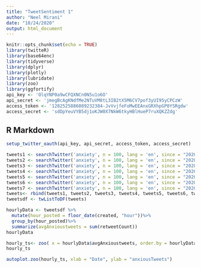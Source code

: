 ```yaml
---
title: "TweetSentiment 1"
author: "Neel Mirani"
date: "10/24/2020"
output: html_document
---
```


```r
knitr::opts_chunk$set(echo = TRUE)
library(twitteR)
library(base64enc)
library(tidyverse)
library(dplyr)
library(plotly)
library(lubridate)
library(zoo)
library(ggfortify)
api_key <- 'OlqYNP0a9wCFQXNCn0N5u1o6O'
api_secret <- 'jmegBcAgKNdfMe2NTuVM8tL3IB2tX5M6CV7pof3yUI95yCPCzW'
access_token <- '1282525886089232384-JvVvjfeFoMwEEAnxGRXhpGP0YSRgdw'
access_secret <- 'sdDpYeuVYB5dj1oKJW0X7NkW6tkyHBlHueP7ruXQKZZdg'
```

## R Markdown
```r
setup_twitter_oauth(api_key, api_secret, access_token, access_secret)
```

```r
tweets1 <- searchTwitter('anxiety', n = 100, lang = 'en', since = "2020-10-17", until = "2020-10-18", resultType = 'popular')
tweets2 <- searchTwitter('anxiety', n = 100, lang = 'en', since = "2020-10-18", until = "2020-10-19", resultType = 'popular')
tweets3 <- searchTwitter('anxiety', n = 100, lang = 'en', since = "2020-10-19", until = "2020-10-20", resultType = 'popular')
tweets4 <- searchTwitter('anxiety', n = 100, lang = 'en', since = "2020-10-20", until = "2020-10-21", resultType = 'popular')
tweets5 <- searchTwitter('anxiety', n = 100, lang = 'en', since = "2020-10-21", until = "2020-10-22", resultType = 'popular')
tweets6 <- searchTwitter('anxiety', n = 100, lang = 'en', since = "2020-10-22", until = "2020-10-23", resultType = 'popular')
tweets7 <- searchTwitter('anxiety', n = 100, lang = 'en', since = "2020-10-23", until = "2020-10-24", resultType = 'popular')
tweets<- rbind(tweets1, tweets2, tweets3, tweets4, tweets5, tweets6, tweets7)
tweetsdf <- twListToDF(tweets)

hourlyData <- tweetsdf %>%
  mutate(hour_posted = floor_date(created, "hour"))%>%
  group_by(hour_posted)%>%
  summarize(avgAnxioustweets = sum(retweetCount))
hourlyData

hourly_ts<- zoo( x = hourlyData$avgAnxioustweets, order.by = hourlyData$hour_posted, frequency = 24)
hourly_ts

autoplot.zoo(hourly_ts, xlab = "Date", ylab = "anxiousTweets")
```

